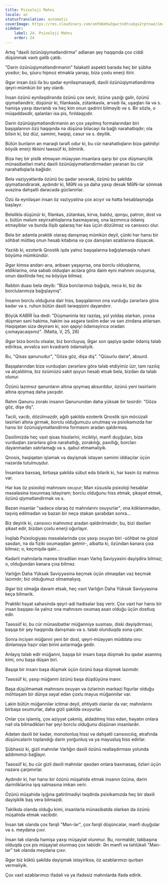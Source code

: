 ```yaml
---
title: Psixoloji Mahnı
locale: az
statusTranslation: automatic
coverImage: https://res.cloudinary.com/xmfm6mhw3gwctndtcubgx2rptnae/image/upload/v1740468922/small_cover_tratado_de_psicologia_revolucionaria_a4c0dca4e0.webp
sidebar:
    label: 24. Psixoloji Mahnı
    order: 24
---
```

Artıq "daxili özünüqiymətləndirmə" adlanan şey haqqında çox ciddi düşünmək vaxtı gəlib çatıb.

"Dərin özünüqiymətləndirmənin" fəlakətli aspekti barədə heç bir şübhə yoxdur; bu, şüuru hipnoz etməklə yanaşı, bizə çoxlu enerji itirir.

Əgər insan özü ilə bu qədər eyniləşməsəydi, daxili özünüqiymətləndirmə qeyri-mümkün bir şey olardı.

İnsan özünü eyniləşdirəndə özünü çox sevir, özünə yazığı gəlir, özünü qiymətləndirir, düşünür ki, filankəslə, zütankəslə, arvadı ilə, uşaqları ilə və s. həmişə yaxşı davranıb və heç kim onun qədrini bilməyib və s. Bir sözlə, o müqəddəsdir, qalanları isə pis, fırıldaqçıdır.

Dərin özünüqiymətləndirmənin ən çox yayılmış formalarından biri başqalarının özü haqqında nə düşünə biləcəyi ilə bağlı narahatlıqdır; ola bilsin ki, biz düz, səmimi, həqiqi, cəsur və s. deyilik.

Bütün bunların ən maraqlı tərəfi odur ki, bu cür narahatlıqların bizə gətirdiyi böyük enerji itkisini təəssüf ki, bilmirik.

Bizə heç bir pislik etməyən müəyyən insanlara qarşı bir çox düşmənçilik münasibətləri məhz daxili özünüqiymətləndirmədən yaranan bu cür narahatlıqlarla bağlıdır.

Belə vəziyyətlərdə özünü bu qədər sevərək, özünü bu şəkildə qiymətləndirərək, aydındır ki, MƏN və ya daha yaxşı desək MƏN-lər sönmək əvəzinə dəhşətli dərəcədə güclənirlər.

Özü ilə eyniləşən insan öz vəziyyətinə çox acıyır və hətta hesablaşmağa başlayır.

Beləliklə düşünür ki, filankəs, zütankəs, kirvə, baldız, qonşu, patron, dost və s. bütün məlum xeyirxahlıqlarına baxmayaraq, ona lazımınca ödəniş etməyiblər və bunda ilişib qalaraq hər kəs üçün dözülməz və cansıxıcı olur.

Belə bir adamla praktik olaraq danışmaq mümkün deyil, çünki hər hansı bir söhbət mütləq onun hesab kitabına və çox danışılan əzablarına düşəcək.

Yazılıb ki, ezoterik Qnostik işdə yalnız başqalarına bağışlamaqla ruhani böyümə mümkündür.

Əgər kimsə andan-ana, anbaan yaşayırsa, ona borclu olduqlarına, etdiklərinə, ona səbəb olduqları acılara görə daim eyni mahnını oxuyursa, onun daxilində heç nə böyüyə bilməz.

Rəbbin duası belə deyib: "Bizə borclarımızı bağışla, necə ki, biz də borclularımıza bağışlayırıq".

İnsanın borclu olduğuna dair hiss, başqalarının ona vurduğu zərərlərə görə kədər və s. ruhun bütün daxili tərəqqisini dayandırır.

Böyük KABİR İsa dedi: "Düşməninlə tez razılaş, yol yoldaş olarkən, yoxsa düşmən səni hakimə, hakim isə əsgərə təslim edər və sən zindana atılarsan. Həqiqətən sizə deyirəm ki, son qəpiyi ödəməyincə oradan çıxmayacaqsınız". (Matta, V, 25, 26)

Əgər bizə borclu olsalar, biz borcluyuq. Əgər son qəpiyə qədər ödəniş tələb ediriksə, əvvəlcə son kvadrantı ödəməliyik.

Bu, "Qisas qanunudur", "Gözə göz, dişə diş". "Qüsurlu dairə", absurd.

Başqalarından bizə vurduqları zərərlərə görə tələb etdiyimiz üzr, tam razılıq və alçaldılma, biz özümüzü sakit qoyun hesab etsək belə, bizdən də tələb olunur.

Özünü lazımsız qanunların altına qoymaq absurddur, özünü yeni təsirlərin altına qoymaq daha yaxşıdır.

Rəhm Qanunu zorakı insanın Qanunundan daha yüksək bir təsirdir: "Gözə göz, dişə diş".

Təcili, vacib, dözülməzdir, ağıllı şəkildə ezoterik Qnostik işin möcüzəli təsirləri altına girmək, borclu olduğumuzu unutmaq və psixikamızda hər hansı bir özünüqiymətləndirmə formasını aradan qaldırmaq.

Daxilimizdə heç vaxt qisas hisslərini, incikliyi, mənfi duyğuları, bizə vurduqları zərərlərə görə narahatlığı, zorakılığı, paxıllığı, borcları dayanmadan xatırlamağı və s. qəbul etməməliyik.

Qnosis, həqiqətən işləmək və dəyişmək istəyən səmimi iddiaçılar üçün nəzərdə tutulmuşdur.

İnsanlara baxsaq, birbaşa şəkildə sübut edə bilərik ki, hər kəsin öz mahnısı var.

Hər kəs öz psixoloji mahnısını oxuyur; Mən xüsusilə psixoloji hesablar məsələsinə toxunmaq istəyirəm; borclu olduğunu hiss etmək, şikayət etmək, özünü qiymətləndirmək və s.

Bəzən insanlar "sadəcə olaraq öz mahnılarını oxuyurlar", ona köklənmədən, təşviq edilmədən və bəzən bir neçə stəkan şərabdan sonra...

Biz deyirik ki, cansıxıcı mahnımız aradan qaldırılmalıdır; bu, bizi daxilən şikəst edir, bizdən çoxlu enerji oğurlayır.

İnqilab Psixologiyası məsələlərində çox yaxşı oxuyan biri -söhbət nə gözəl səsdən, nə də fiziki oxumaqdan getmir-, əlbəttə ki, özündən kənara çıxa bilməz; o, keçmişdə qalır...

Kədərli mahnılarla maneə törədilən insan Varlıq Səviyyəsini dəyişdirə bilməz; o, olduğundan kənara çıxa bilməz.

Varlığın Daha Yüksək Səviyyəsinə keçmək üçün olmaqdan vaz keçmək lazımdır; biz olduğumuz olmamalıyıq.

Əgər biz olmağa davam etsək, heç vaxt Varlığın Daha Yüksək Səviyyəsinə keçə bilmərik.

Praktiki həyat sahəsində qeyri-adi hadisələr baş verir. Çox vaxt hər hansı bir insan başqası ilə yalnız ona mahnısını oxumaq asan olduğu üçün dostluq edir.

Təəssüf ki, bu cür münasibətlər müğənniyə susması, diski dəyişdirməsi, başqa bir şey haqqında danışması və s. tələb olunduqda sona çatır.

Sonra inciyən müğənni yeni bir dost, qeyri-müəyyən müddətə onu dinləməyə hazır olan birini axtarmağa gedir.

Anlayış tələb edir müğənni, başqa bir insanı başa düşmək bu qədər asanmış kimi, onu başa düşən biri.

Başqa bir insanı başa düşmək üçün özünü başa düşmək lazımdır.

Təəssüf ki, yaxşı müğənni özünü başa düşdüyünə inanır.

Başa düşülməmək mahnısını oxuyan və özlərinin mərkəzi fiqurlar olduğu möhtəşəm bir dünya xəyal edən çoxlu məyus müğənnilər var.

Lakin bütün müğənnilər ictimai deyil, ehtiyatlı olanlar da var; mahnılarını birbaşa oxumurlar, daha gizli şəkildə oxuyurlar.

Onlar çox işləmiş, çox əziyyət çəkmiş, aldadılmış hiss edən, həyatın onlara nail ola bilmədikləri hər şeyi borclu olduğunu düşünən insanlardır.

Adətən daxili bir kədər, monotonluq hissi və dəhşətli cansıxıcılıq, ətrafında düşüncələrin toplandığı dərin yorğunluq və ya məyusluq hiss edirlər.

Şübhəsiz ki, gizli mahnılar Varlığın daxili özünü reallaşdırması yolunda addımımızı bağlayır.

Təəssüf ki, bu cür gizli daxili mahnılar qəsdən onlara baxmasaq, özləri üçün nəzərə çarpmırlar.

Aydındır ki, hər hansı bir özünü müşahidə etmək insanın özünə, dərin dərinliklərinə işıq salmasına imkan verir.

Özünü müşahidə işığına gətirilmədiyi təqdirdə psixikamızda heç bir daxili dəyişiklik baş verə bilməzdi.

Təklikdə olanda olduğu kimi, insanlarla münasibətdə olarkən də özünü müşahidə etmək vacibdir.

İnsan tək olanda çox fərqli "Mən-lər", çox fərqli düşüncələr, mənfi duyğular və s. meydana çıxır.

İnsan tək olanda həmişə yaxşı müşayiət olunmur. Bu, normaldır, təkbaşına olduqda çox pis müşayiət olunmaq çox təbiidir. Ən mənfi və təhlükəli "Mən-lər" tək olanda meydana çıxır.

Əgər biz köklü şəkildə dəyişmək istəyiriksə, öz əzablarımızı qurban verməliyik.

Çox vaxt əzablarımızı ifadəli və ya ifadəsiz mahnılarda ifadə edirik.

